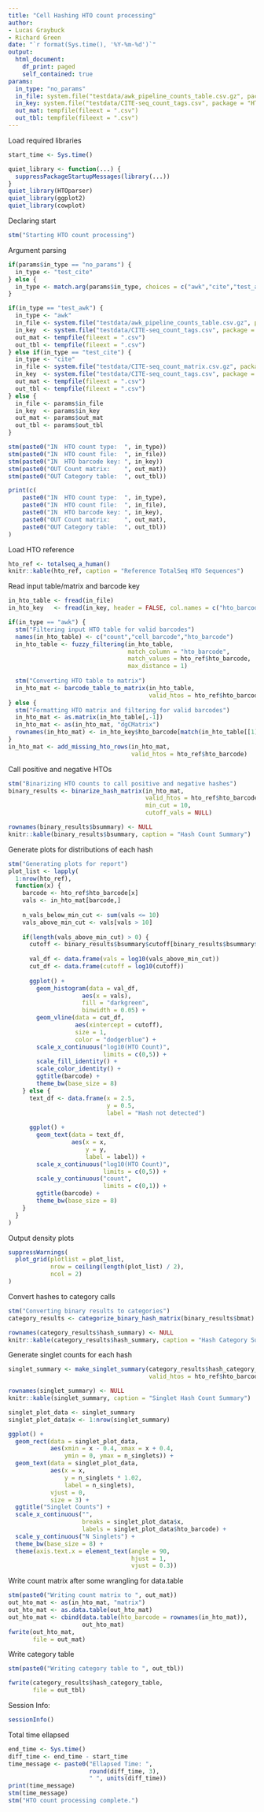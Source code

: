 ```yaml
---
title: "Cell Hashing HTO count processing"
author:
- Lucas Graybuck
- Richard Green
date: "`r format(Sys.time(), '%Y-%m-%d')`"
output:
  html_document:
    df_print: paged
    self_contained: true
params:
  in_type: "no_params"
  in_file: system.file("testdata/awk_pipeline_counts_table.csv.gz", package = "HTOparser")
  in_key: system.file("testdata/CITE-seq_count_tags.csv", package = "HTOparser")
  out_mat: tempfile(fileext = ".csv")
  out_tbl: tempfile(fileext = ".csv")
---
```


Load required libraries
```r
start_time <- Sys.time()

quiet_library <- function(...) {
  suppressPackageStartupMessages(library(...))
}
quiet_library(HTOparser)
quiet_library(ggplot2)
quiet_library(cowplot)
```

Declaring start
```r
stm("Starting HTO count processing")
```

Argument parsing
```r
if(params$in_type == "no_params") {
  in_type <- "test_cite"
} else {
  in_type <- match.arg(params$in_type, choices = c("awk","cite","test_awk","test_cite"))
}

if(in_type == "test_awk") {
  in_type <- "awk"
  in_file <- system.file("testdata/awk_pipeline_counts_table.csv.gz", package = "HTOparser")
  in_key  <- system.file("testdata/CITE-seq_count_tags.csv", package = "HTOparser")
  out_mat <- tempfile(fileext = ".csv")
  out_tbl <- tempfile(fileext = ".csv")
} else if(in_type == "test_cite") {
  in_type <- "cite"
  in_file <- system.file("testdata/CITE-seq_count_matrix.csv.gz", package = "HTOparser")
  in_key  <- system.file("testdata/CITE-seq_count_tags.csv", package = "HTOparser")
  out_mat <- tempfile(fileext = ".csv")
  out_tbl <- tempfile(fileext = ".csv")
} else {
  in_file <- params$in_file
  in_key  <- params$in_key
  out_mat <- params$out_mat
  out_tbl <- params$out_tbl
}

stm(paste0("IN  HTO count type:  ", in_type))
stm(paste0("IN  HTO count file:  ", in_file))
stm(paste0("IN  HTO barcode key: ", in_key))
stm(paste0("OUT Count matrix:    ", out_mat))
stm(paste0("OUT Category table:  ", out_tbl))
```

```r
print(c(
    paste0("IN  HTO count type:  ", in_type),
    paste0("IN  HTO count file:  ", in_file),
    paste0("IN  HTO barcode key: ", in_key),
    paste0("OUT Count matrix:    ", out_mat),
    paste0("OUT Category table:  ", out_tbl))
)
```

Load HTO reference
```r
hto_ref <- totalseq_a_human()
knitr::kable(hto_ref, caption = "Reference TotalSeq HTO Sequences")
```


Read input table/matrix and barcode key
```r
in_hto_table <- fread(in_file)
in_hto_key   <- fread(in_key, header = FALSE, col.names = c("hto_barcode", "hto_name"))

if(in_type == "awk") {
  stm("Filtering input HTO table for valid barcodes")
  names(in_hto_table) <- c("count","cell_barcode","hto_barcode")
  in_hto_table <- fuzzy_filtering(in_hto_table,
                                  match_column = "hto_barcode",
                                  match_values = hto_ref$hto_barcode,
                                  max_distance = 1)
  
  stm("Converting HTO table to matrix")
  in_hto_mat <- barcode_table_to_matrix(in_hto_table,
                                        valid_htos = hto_ref$hto_barcode)
} else {
  stm("Formatting HTO matrix and filtering for valid barcodes")
  in_hto_mat <- as.matrix(in_hto_table[,-1])
  in_hto_mat <- as(in_hto_mat, "dgCMatrix")
  rownames(in_hto_mat) <- in_hto_key$hto_barcode[match(in_hto_table[[1]], in_hto_key$hto_name)]
}
in_hto_mat <- add_missing_hto_rows(in_hto_mat,
                                   valid_htos = hto_ref$hto_barcode)
```

Call positive and negative HTOs
```r
stm("Binarizing HTO counts to call positive and negative hashes")
binary_results <- binarize_hash_matrix(in_hto_mat,
                                       valid_htos = hto_ref$hto_barcode,
                                       min_cut = 10,
                                       cutoff_vals = NULL)
```

```r
rownames(binary_results$bsummary) <- NULL
knitr::kable(binary_results$bsummary, caption = "Hash Count Summary")
```

Generate plots for distributions of each hash
```r
stm("Generating plots for report")
plot_list <- lapply(
  1:nrow(hto_ref),
  function(x) {
    barcode <- hto_ref$hto_barcode[x]
    vals <- in_hto_mat[barcode,]
    
    n_vals_below_min_cut <- sum(vals <= 10)
    vals_above_min_cut <- vals[vals > 10]
    
    if(length(vals_above_min_cut) > 0) {
      cutoff <- binary_results$bsummary$cutoff[binary_results$bsummary$hto_barcode == barcode]
      
      val_df <- data.frame(vals = log10(vals_above_min_cut))
      cut_df <- data.frame(cutoff = log10(cutoff))
      
      ggplot() +
        geom_histogram(data = val_df,
                     aes(x = vals),
                     fill = "darkgreen",
                     binwidth = 0.05) +
        geom_vline(data = cut_df,
                   aes(xintercept = cutoff),
                   size = 1,
                   color = "dodgerblue") +
        scale_x_continuous("log10(HTO Count)", 
                           limits = c(0,5)) +
        scale_fill_identity() +
        scale_color_identity() +
        ggtitle(barcode) +
        theme_bw(base_size = 8)
    } else {
      text_df <- data.frame(x = 2.5,
                            y = 0.5,
                            label = "Hash not detected")
      
      ggplot() +
        geom_text(data = text_df,
                  aes(x = x,
                      y = y,
                      label = label)) +
        scale_x_continuous("log10(HTO Count)", 
                           limits = c(0,5)) +
        scale_y_continuous("count",
                           limits = c(0,1)) +
        ggtitle(barcode) +
        theme_bw(base_size = 8)
    }
  }
)
```

Output density plots
```r
suppressWarnings(
  plot_grid(plotlist = plot_list,
            nrow = ceiling(length(plot_list) / 2),
            ncol = 2)
)
```

Convert hashes to category calls
```r
stm("Converting binary results to categories")
category_results <- categorize_binary_hash_matrix(binary_results$bmat)
```
```r
rownames(category_results$hash_summary) <- NULL
knitr::kable(category_results$hash_summary, caption = "Hash Category Summary")
```

Generate singlet counts for each hash
```r
singlet_summary <- make_singlet_summary(category_results$hash_category_table,
                                        valid_htos = hto_ref$hto_barcode)
```

```r
rownames(singlet_summary) <- NULL
knitr::kable(singlet_summary, caption = "Singlet Hash Count Summary")
```

```r
singlet_plot_data <- singlet_summary
singlet_plot_data$x <- 1:nrow(singlet_summary)

ggplot() +
  geom_rect(data = singlet_plot_data,
            aes(xmin = x - 0.4, xmax = x + 0.4,
                ymin = 0, ymax = n_singlets)) +
  geom_text(data = singlet_plot_data,
            aes(x = x,
                y = n_singlets * 1.02,
                label = n_singlets),
            vjust = 0,
            size = 3) +
  ggtitle("Singlet Counts") +
  scale_x_continuous("",
                     breaks = singlet_plot_data$x,
                     labels = singlet_plot_data$hto_barcode) +
  scale_y_continuous("N Singlets") +
  theme_bw(base_size = 8) +
  theme(axis.text.x = element_text(angle = 90,
                                   hjust = 1,
                                   vjust = 0.3))

```

Write count matrix after some wrangling for data.table
```r
stm(paste0("Writing count matrix to ", out_mat))
out_hto_mat <- as(in_hto_mat, "matrix")
out_hto_mat <- as.data.table(out_hto_mat)
out_hto_mat <- cbind(data.table(hto_barcode = rownames(in_hto_mat)),
                     out_hto_mat)
fwrite(out_hto_mat,
       file = out_mat)
```

Write category table
```r
stm(paste0("Writing category table to ", out_tbl))

fwrite(category_results$hash_category_table,
       file = out_tbl)
```

Session Info:
```r
sessionInfo()
```

Total time ellapsed
```r
end_time <- Sys.time()
diff_time <- end_time - start_time
time_message <- paste0("Ellapsed Time: ", 
                       round(diff_time, 3),
                       " ", units(diff_time))
print(time_message)
stm(time_message)
stm("HTO count processing complete.")
```


